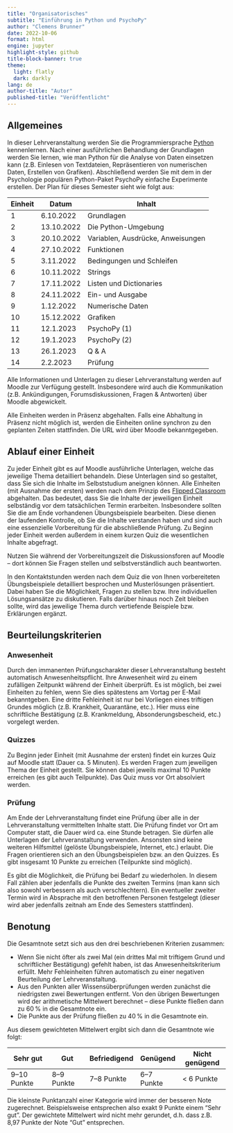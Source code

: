 ```yaml
---
title: "Organisatorisches"
subtitle: "Einführung in Python und PsychoPy"
author: "Clemens Brunner"
date: 2022-10-06
format: html
engine: jupyter
highlight-style: github
title-block-banner: true
theme:
  light: flatly
  dark: darkly
lang: de
author-title: "Autor"
published-title: "Veröffentlicht"
---
```


## Allgemeines

In dieser Lehrveranstaltung werden Sie die Programmiersprache [Python](https://www.python.org/) kennenlernen. Nach einer ausführlichen Behandlung der Grundlagen werden Sie lernen, wie man Python für die Analyse von Daten einsetzen kann (z.B. Einlesen von Textdateien, Repräsentieren von numerischen Daten, Erstellen von Grafiken). Abschließend werden Sie mit dem in der Psychologie populären Python-Paket PsychoPy einfache Experimente erstellen. Der Plan für dieses Semester sieht wie folgt aus:

| Einheit | Datum      | Inhalt                            |
|---------|------------|-----------------------------------|
| 1       | 6.10.2022  | Grundlagen                        |
| 2       | 13.10.2022 | Die Python-Umgebung               |
| 3       | 20.10.2022 | Variablen, Ausdrücke, Anweisungen |
| 4       | 27.10.2022 | Funktionen                        |
| 5       | 3.11.2022  | Bedingungen und Schleifen         |
| 6       | 10.11.2022 | Strings                           |
| 7       | 17.11.2022 | Listen und Dictionaries           |
| 8       | 24.11.2022 | Ein- und Ausgabe                  |
| 9       | 1.12.2022  | Numerische Daten                  |
| 10      | 15.12.2022 | Grafiken                          |
| 11      | 12.1.2023  | PsychoPy (1)                      |
| 12      | 19.1.2023  | PsychoPy (2)                      |
| 13      | 26.1.2023  | Q & A                             |
| 14      | 2.2.2023   | Prüfung                           |

Alle Informationen und Unterlagen zu dieser Lehrveranstaltung werden auf Moodle zur Verfügung gestellt. Insbesondere wird auch die Kommunikation (z.B. Ankündigungen, Forumsdiskussionen, Fragen & Antworten) über Moodle abgewickelt.

Alle Einheiten werden in Präsenz abgehalten. Falls eine Abhaltung in Präsenz nicht möglich ist, werden die Einheiten online synchron zu den geplanten Zeiten stattfinden. Die URL wird über Moodle bekanntgegeben.


## Ablauf einer Einheit

Zu jeder Einheit gibt es auf Moodle ausführliche Unterlagen, welche das jeweilige Thema detailliert behandeln. Diese Unterlagen sind so gestaltet, dass Sie sich die Inhalte im Selbststudium aneignen können. Alle Einheiten (mit Ausnahme der ersten) werden nach dem Prinzip des [Flipped Classroom](https://de.wikipedia.org/wiki/Umgedrehter_Unterricht) abgehalten. Das bedeutet, dass Sie die Inhalte der jeweiligen Einheit selbständig vor dem tatsächlichen Termin erarbeiten. Insbesondere sollten Sie die am Ende vorhandenen Übungsbeispiele bearbeiten. Diese dienen der laufenden Kontrolle, ob Sie die Inhalte verstanden haben und sind auch eine essenzielle Vorbereitung für die abschließende Prüfung. Zu Beginn jeder Einheit werden außerdem in einem kurzen Quiz die wesentlichen Inhalte abgefragt.

Nutzen Sie während der Vorbereitungszeit die Diskussionsforen auf Moodle -- dort können Sie Fragen stellen und selbstverständlich auch beantworten.

In den Kontaktstunden werden nach dem Quiz die von Ihnen vorbereiteten Übungsbeispiele detailliert besprochen und Musterlösungen präsentiert. Dabei haben Sie die Möglichkeit, Fragen zu stellen bzw. Ihre individuellen Lösungsansätze zu diskutieren. Falls darüber hinaus noch Zeit bleiben sollte, wird das jeweilige Thema durch vertiefende Beispiele bzw. Erklärungen ergänzt.


## Beurteilungskriterien

### Anwesenheit

Durch den immanenten Prüfungscharakter dieser Lehrveranstaltung besteht automatisch Anwesenheitspflicht. Ihre Anwesenheit wird zu einem zufälligen Zeitpunkt während der Einheit überprüft. Es ist möglich, bei zwei Einheiten zu fehlen, wenn Sie dies spätestens am Vortag per E-Mail bekanntgeben. Eine dritte Fehleinheit ist nur bei Vorliegen eines triftigen Grundes möglich (z.B. Krankheit, Quarantäne, etc.). Hier muss eine schriftliche Bestätigung (z.B. Krankmeldung, Absonderungsbescheid, etc.) vorgelegt werden.


### Quizzes

Zu Beginn jeder Einheit (mit Ausnahme der ersten) findet ein kurzes Quiz auf Moodle statt (Dauer ca. 5 Minuten). Es werden Fragen zum jeweiligen Thema der Einheit gestellt. Sie können dabei jeweils maximal 10 Punkte erreichen (es gibt auch Teilpunkte). Das Quiz muss vor Ort absolviert werden.


### Prüfung

Am Ende der Lehrveranstaltung findet eine Prüfung über alle in der Lehrveranstaltung vermittelten Inhalte statt. Die Prüfung findet vor Ort am Computer statt, die Dauer wird ca. eine Stunde betragen. Sie dürfen alle Unterlagen der Lehrveranstaltung verwenden. Ansonsten sind keine weiteren Hilfsmittel (gelöste Übungsbeispiele, Internet, etc.) erlaubt. Die Fragen orientieren sich an den Übungsbeispielen bzw. an den Quizzes. Es gibt insgesamt 10 Punkte zu erreichen (Teilpunkte sind möglich).

Es gibt die Möglichkeit, die Prüfung bei Bedarf zu wiederholen. In diesem Fall zählen aber jedenfalls die Punkte des zweiten Termins (man kann sich also sowohl verbessern als auch verschlechtern). Ein eventueller zweiter Termin wird in Absprache mit den betroffenen Personen festgelegt (dieser wird aber jedenfalls zeitnah am Ende des Semesters stattfinden).


## Benotung

Die Gesamtnote setzt sich aus den drei beschriebenen Kriterien zusammen:

-   Wenn Sie nicht öfter als zwei Mal (ein drittes Mal mit triftigem Grund und schriftlicher Bestätigung) gefehlt haben, ist das Anwesenheitskriterium erfüllt. Mehr Fehleinheiten führen automatisch zu einer negativen Beurteilung der Lehrveranstaltung.
-   Aus den Punkten aller Wissensüberprüfungen werden zunächst die niedrigsten zwei Bewertungen entfernt. Von den übrigen Bewertungen wird der arithmetische Mittelwert berechnet -- diese Punkte fließen dann zu 60&thinsp;% in die Gesamtnote ein.
-   Die Punkte aus der Prüfung fließen zu 40&thinsp;% in die Gesamtnote ein.

Aus diesem gewichteten Mittelwert ergibt sich dann die Gesamtnote wie folgt:

| Sehr gut     | Gut         | Befriedigend | Genügend    | Nicht genügend |
|--------------|-------------|--------------|-------------|----------------|
| 9--10 Punkte | 8--9 Punkte | 7--8 Punkte  | 6--7 Punkte | \< 6 Punkte    |

Die kleinste Punktanzahl einer Kategorie wird immer der besseren Note zugerechnet. Beispielsweise entsprechen also exakt 9 Punkte einem "Sehr gut". Der gewichtete Mittelwert wird nicht mehr gerundet, d.h. dass z.B. 8,97 Punkte der Note "Gut" entsprechen.
